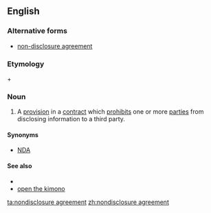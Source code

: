 ==English==

===Alternative forms===
*[[non-disclosure agreement]]

===Etymology===
{{term|nondisclosure}} + {{term|agreement}}

===Noun===
{{en-noun|head=[[nondisclosure]] [[agreement]]}}

# {{context|legal|business|lang=en}} A [[provision]] in a [[contract]] which [[prohibits]] one or more [[party|parties]] from disclosing information to a third party.

====Synonyms====
* [[NDA]]

====See also====
*{{pedialite}}
*[[open the kimono]]

[[ta:nondisclosure agreement]]
[[zh:nondisclosure agreement]]